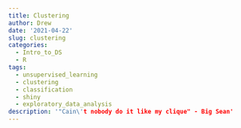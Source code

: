 ```yaml
---
title: Clustering
author: Drew
date: '2021-04-22'
slug: clustering
categories:
  - Intro_to_DS
  - R
tags:
  - unsupervised_learning
  - clustering
  - classification
  - shiny
  - exploratory_data_analysis
description: '"Cain\'t nobody do it like my clique" - Big Sean'
---
```


